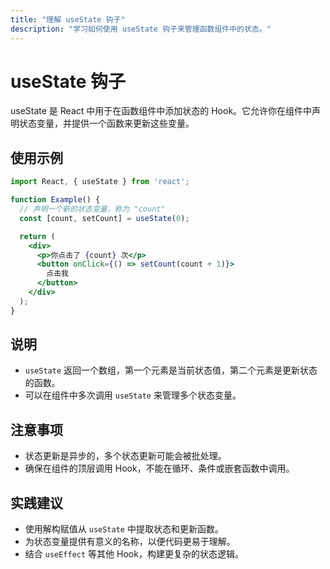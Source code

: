```yaml
---
title: "理解 useState 钩子"
description: "学习如何使用 useState 钩子来管理函数组件中的状态。"
---
```


# useState 钩子

useState 是 React 中用于在函数组件中添加状态的 Hook。它允许你在组件中声明状态变量，并提供一个函数来更新这些变量。

## 使用示例

```jsx
import React, { useState } from 'react';

function Example() {
  // 声明一个新的状态变量，称为 "count"
  const [count, setCount] = useState(0);

  return (
    <div>
      <p>你点击了 {count} 次</p>
      <button onClick={() => setCount(count + 1)}>
        点击我
      </button>
    </div>
  );
}
```

## 说明

- `useState` 返回一个数组，第一个元素是当前状态值，第二个元素是更新状态的函数。
- 可以在组件中多次调用 `useState` 来管理多个状态变量。

## 注意事项

- 状态更新是异步的，多个状态更新可能会被批处理。
- 确保在组件的顶层调用 Hook，不能在循环、条件或嵌套函数中调用。

## 实践建议

- 使用解构赋值从 `useState` 中提取状态和更新函数。
- 为状态变量提供有意义的名称，以便代码更易于理解。
- 结合 `useEffect` 等其他 Hook，构建更复杂的状态逻辑。
